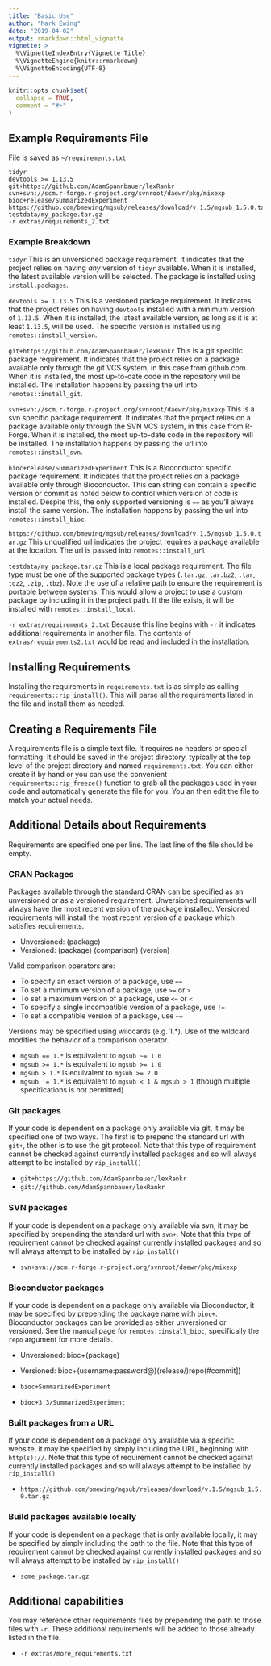 ```yaml
---
title: "Basic Use"
author: "Mark Ewing"
date: "2019-04-02"
output: rmarkdown::html_vignette
vignette: >
  %\VignetteIndexEntry{Vignette Title}
  %\VignetteEngine{knitr::rmarkdown}
  %\VignetteEncoding{UTF-8}
---
```


```r
knitr::opts_chunk$set(
  collapse = TRUE,
  comment = "#>"
)
```

## Example Requirements File

File is saved as `~/requirements.txt`

```
tidyr
devtools >= 1.13.5
git+https://github.com/AdamSpannbauer/lexRankr
svn+svn://scm.r-forge.r-project.org/svnroot/daewr/pkg/mixexp
bioc+release/SummarizedExperiment
https://github.com/bmewing/mgsub/releases/download/v.1.5/mgsub_1.5.0.tar.gz
testdata/my_package.tar.gz
-r extras/requirements_2.txt
```

### Example Breakdown

`tidyr`
This is an unversioned package requirement. It indicates that the project relies on having *any* version of `tidyr` available. When it is installed, the latest available version will be selected. The package is installed using `install.packages`.

`devtools >= 1.13.5`
This is a versioned package requirement. It indicates that the project relies on having `devtools` installed with a minimum version of `1.13.5`. When it is installed, the latest available version, as long as it is at least `1.13.5`, will be used. The specific version is installed using `remotes::install_version`.

`git+https://github.com/AdamSpannbauer/lexRankr`
This is a git specific package requirement. It indicates that the project relies on a package available only through the git VCS system, in this case from github.com. When it is installed, the most up-to-date code in the repository will be installed. The installation happens by passing the url into `remotes::install_git`.

`svn+svn://scm.r-forge.r-project.org/svnroot/daewr/pkg/mixexp`
This is a svn specific package requirement. It indicates that the project relies on a package available only through the SVN VCS system, in this case from R-Forge. When it is installed, the most up-to-date code in the repository will be installed. The installation happens by passing the url into `remotes::install_svn`.

`bioc+release/SummarizedExperiment`
This is a Bioconductor specific package requirement. It indicates that the project relies on a package available only through Bioconductor. This can string can contain a specific version or commit as noted below to control which version of code is installed. Despite this, the only supported versioning is `==` as you'll always install the same version. The installation happens by passing the url into `remotes::install_bioc`.

`https://github.com/bmewing/mgsub/releases/download/v.1.5/mgsub_1.5.0.tar.gz`
This unqualified url indicates the project requires a package available at the location. The url is passed into `remotes::install_url`

`testdata/my_package.tar.gz`
This is a local package requirement. The file type must be one of the supported package types (`.tar.gz`, `tar.bz2`, `.tar`, `tgz2`, `.zip`, `.tbz`). Note the use of a relative path to ensure the requirement is portable between systems. This would allow a project to use a custom package by including it in the project path. If the file exists, it will be installed with `remotes::install_local`.

`-r extras/requirements_2.txt`
Because this line begins with `-r` it indicates additional requirements in another file. The contents of `extras/requirements2.txt` would be read and included in the installation.

## Installing Requirements

Installing the requirements in `requirements.txt` is as simple as calling `requirements::rip_install()`. This will parse all the requirements listed in the file and install them as needed.

## Creating a Requirements File

A requirements file is a simple text file. It requires no headers or special formatting. It should be saved in the project directory, typically at the top level of the project directory and named `requirements.txt`. You can either create it by hand or you can use the convenient `requirements::rip_freeze()` function to grab all the packages used in your code and automatically generate the file for you. You an then edit the file to match your actual needs.

## Additional Details about Requirements

Requirements are specified one per line. The last line of the file should be empty.

### CRAN Packages

Packages available through the standard CRAN can be specified as an unversioned or as a versioned requirement. Unversioned requirements will always have the most recent version of the package installed. Versioned requirements will install the most recent version of a package which satisfies requirements.

* Unversioned: (package)
* Versioned: (package) (comparison) (version)

Valid comparison operators are:

* To specify an exact version of a package, use `==`
* To set a minimum version of a package, use `>=` or `>`
* To set a maximum version of a package, use `<=` or `<`
* To specify a single incompatible version of a package, use `!=`
* To set a compatible version of a package, use `~=`

Versions may be specified using wildcards (e.g. 1.*). Use of the wildcard modifies the behavior of a comparison operator.

* `mgsub == 1.*` is equivalent to `mgsub ~= 1.0`
* `mgsub >= 1.*` is equivalent to `mgsub >= 1.0`
* `mgsub > 1.*` is equivalent to `mgsub >= 2.0`
* `mgsub != 1.*` is equivalent to `mgsub < 1 & mgsub > 1` (though multiple specifications is not permitted)

### Git packages

If your code is dependent on a package only available via git, it may be specified one of two ways. The first is to prepend the standard url with `git+`, the other is to use the git protocol. Note that this type of requirement cannot be checked against currently installed packages and so will always attempt to be installed by `rip_install()`

* `git+https://github.com/AdamSpannbauer/lexRankr`
* `git://github.com/AdamSpannbauer/lexRankr`

### SVN packages

If your code is dependent on a package only available via svn, it may be specified by prepending the standard url with `svn+`. Note that this type of requirement cannot be checked against currently installed packages and so will always attempt to be installed by `rip_install()`

* `svn+svn://scm.r-forge.r-project.org/svnroot/daewr/pkg/mixexp`

### Bioconductor packages

If your code is dependent on a package only available via Bioconductor, it may be specified by prepending the package name with `bioc+`. Bioconductor packages can be provided as either unversioned or versioned. See the manual page for `remotes::install_bioc`, specifically the `repo` argument for more details.

* Unversioned: bioc+(package)
* Versioned: bioc+(username:password@)(release/)repo(#commit])

* `bioc+SummarizedExperiment`
* `bioc+3.3/SummarizedExperiment`

### Built packages from a URL

If your code is dependent on a package only available via a specific website, it may be specified by simply including the URL, beginning with `http(s)://`. Note that this type of requirement cannot be checked against currently installed packages and so will always attempt to be installed by `rip_install()`

* `https://github.com/bmewing/mgsub/releases/download/v.1.5/mgsub_1.5.0.tar.gz`

### Build packages available locally

If your code is dependent on a package that is only available locally, it may be specified by simply including the path to the file. Note that this type of requirement cannot be checked against currently installed packages and so will always attempt to be installed by `rip_install()`

* `some_package.tar.gz`

## Additional capabilities

You may reference other requirements files by prepending the path to those files with `-r`. These additional requirements will be added to those already listed in the file.

* `-r extras/more_requirements.txt`
